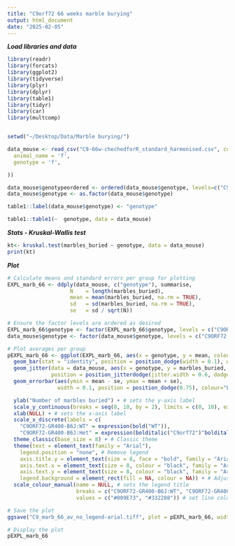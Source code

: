 ```yaml
---
title: "C9orf72 66 weeks marble burying"
output: html_document
date: "2025-02-05"
---
```

***Load libraries and data***

```r
library(readr)
library(forcats)
library(ggplot2)
library(tidyverse)
library(plyr)
library(dplyr)
library(table1)
library(tidyr)
library(car)
library(multcomp)


setwd("~/Desktop/Data/Marble burying/")

data_mouse <- read_csv("C9-66w-chechedforR_standard_harmonised.csv", col_types = cols (
  animal_name = 'f',
  genotype = 'f',

))

data_mouse$genotypeordered <- ordered(data_mouse$genotype, levels=c("C9ORF72-GR400-B6J:WT", "C9ORF72-GR400-B6J:Het"))
data_mouse$genotype <- as.factor(data_mouse$genotype)

table1::label(data_mouse$genotype) <- "genotype"

table1::table1(~  genotype, data = data_mouse)

```

***Stats - Kruskal-Wallis test***
```r
kt<- kruskal.test(marbles_buried ~ genotype, data = data_mouse) 
print(kt)
```

***Plot***
```r
# Calculate means and standard errors per group for plotting
EXPL_marb_66 <- ddply(data_mouse, c("genotype"), summarise,
                    N    = length(marbles_buried),
                    mean = mean(marbles_buried, na.rm = TRUE),
                    sd   = sd(marbles_buried, na.rm = TRUE),
                    se   = sd / sqrt(N))

# Ensure the factor levels are ordered as desired
EXPL_marb_66$genotype <- factor(EXPL_marb_66$genotype, levels = c("C9ORF72-GR400-B6J:WT", "C9ORF72-GR400-B6J:Het"))
data_mouse$genotype <- factor(data_mouse$genotype, levels = c("C9ORF72-GR400-B6J:WT", "C9ORF72-GR400-B6J:Het"))

# Plot averages per group
pEXPL_marb_66 <- ggplot(EXPL_marb_66, aes(x = genotype, y = mean, colour = genotype)) +
  geom_bar(stat = "identity", position = position_dodge(width = 0.1), width = 0.6, alpha = 0) + 
  geom_jitter(data = data_mouse, aes(x = genotype, y = marbles_buried, colour = genotype), 
              position = position_jitterdodge(jitter.width = 0.6, dodge.width = 0.1), size = 0.8) + # Add individual data points
  geom_errorbar(aes(ymin = mean - se, ymax = mean + se), 
                width = 0.1, position = position_dodge(0.75), colour="black") + # Add error bars

  ylab("Number of marbles buried") + # sets the y-axis label
  scale_y_continuous(breaks = seq(0, 10, by = 2), limits = c(0, 10), expand = c(0, 0)) +  # Set y-axis breaks with step size of 10
  xlab(NULL) + # sets the x-axis label
  scale_x_discrete(labels = c(
    "C9ORF72-GR400-B6J:WT" = expression(bold("WT")), 
    "C9ORF72-GR400-B6J:Het" = expression(bolditalic("C9orf72")^bolditalic("GR400/+")))) + # Custom labels for genotype
  theme_classic(base_size = 8) + # Classic theme
  theme(text = element_text(family = "Arial"),
    legend.position = "none", # Remove legend
    axis.title.y = element_text(size = 8, face = "bold", family = "Arial"), 
    axis.text.x = element_text(size = 8, colour = "black", family = "Arial"),  
    axis.text.y = element_text(size = 8, colour = "black", family = "Arial"),
    legend.background = element_rect(fill = NA, colour = NA)) + # Adjust x-axis label size
  scale_colour_manual(name = NULL, # sets the legend title     
                      breaks = c("C9ORF72-GR400-B6J:WT", "C9ORF72-GR400-B6J:Het"), # sets the order of items in the legend
                      values = c("#009E73", "#332288")) # set line colours for points

# Save the plot
ggsave("C9_marb_66_av_no_legend-arial.tiff", plot = pEXPL_marb_66, width = 1.75, height = 1.8, dpi = 600)  # Adjust width, height, and dpi as needed and save the image in the folder where the code file is

# Display the plot
pEXPL_marb_66
```

